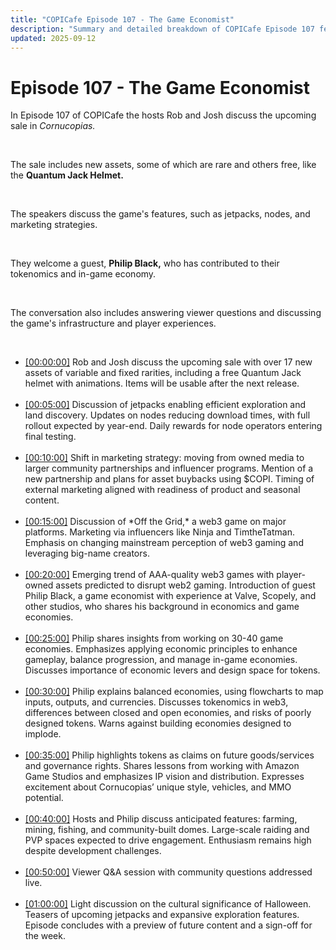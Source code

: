 ```yaml
---
title: "COPICafe Episode 107 - The Game Economist"
description: "Summary and detailed breakdown of COPICafe Episode 107 featuring the upcoming asset sale, jetpacks, nodes, marketing strategy, guest Philip Black on game economies and tokenomics, and community Q&A."
updated: 2025-09-12
---
```


# Episode 107 - <span className="text-orange-500">The Game Economist</span>  

In Episode 107 of COPICafe the hosts Rob and Josh discuss the upcoming sale in *Cornucopias.*  

</br>  

The sale includes new assets, some of which are rare and others free, like the **Quantum Jack Helmet.**  

</br>  

The speakers discuss the game's features, such as jetpacks, nodes, and marketing strategies.  

</br>  

They welcome a guest, **Philip Black,** who has contributed to their tokenomics and in-game economy.  

</br>  

The conversation also includes answering viewer questions and discussing the game's infrastructure and player experiences.  

</br>  

<ul className="styled-list">
  <li>
    <a href="https://youtube.com/watch?v=I_xZqwoj87s&t=0" class="text-orange-500">[00:00:00]</a>  
    Rob and Josh discuss the upcoming sale with over 17 new assets of variable and fixed rarities, including a free Quantum Jack helmet with animations. Items will be usable after the next release.
  </li>

</br>  

  <li>
    <a href="https://youtube.com/watch?v=I_xZqwoj87s&t=300" class="text-orange-500">[00:05:00]</a>  
    Discussion of jetpacks enabling efficient exploration and land discovery. Updates on nodes reducing download times, with full rollout expected by year-end. Daily rewards for node operators entering final testing.
  </li>

</br>  

  <li>
    <a href="https://youtube.com/watch?v=I_xZqwoj87s&t=600" class="text-orange-500">[00:10:00]</a>  
    Shift in marketing strategy: moving from owned media to larger community partnerships and influencer programs. Mention of a new partnership and plans for asset buybacks using $COPI. Timing of external marketing aligned with readiness of product and seasonal content.
  </li>

</br>  

  <li>
    <a href="https://youtube.com/watch?v=I_xZqwoj87s&t=900" class="text-orange-500">[00:15:00]</a>  
    Discussion of *Off the Grid,* a web3 game on major platforms. Marketing via influencers like Ninja and TimtheTatman. Emphasis on changing mainstream perception of web3 gaming and leveraging big-name creators.
  </li>

</br>  

  <li>
    <a href="https://youtube.com/watch?v=I_xZqwoj87s&t=1200" class="text-orange-500">[00:20:00]</a>  
    Emerging trend of AAA-quality web3 games with player-owned assets predicted to disrupt web2 gaming. Introduction of guest Philip Black, a game economist with experience at Valve, Scopely, and other studios, who shares his background in economics and game economies.
  </li>

</br>  

  <li>
    <a href="https://youtube.com/watch?v=I_xZqwoj87s&t=1500" class="text-orange-500">[00:25:00]</a>  
    Philip shares insights from working on 30-40 game economies. Emphasizes applying economic principles to enhance gameplay, balance progression, and manage in-game economies. Discusses importance of economic levers and design space for tokens.
  </li>

</br>  

  <li>
    <a href="https://youtube.com/watch?v=I_xZqwoj87s&t=1800" class="text-orange-500">[00:30:00]</a>  
    Philip explains balanced economies, using flowcharts to map inputs, outputs, and currencies. Discusses tokenomics in web3, differences between closed and open economies, and risks of poorly designed tokens. Warns against building economies designed to implode.
  </li>

</br>  

  <li>
    <a href="https://youtube.com/watch?v=I_xZqwoj87s&t=2100" class="text-orange-500">[00:35:00]</a>  
    Philip highlights tokens as claims on future goods/services and governance rights. Shares lessons from working with Amazon Game Studios and emphasizes IP vision and distribution. Expresses excitement about Cornucopias’ unique style, vehicles, and MMO potential.
  </li>

</br>  

  <li>
    <a href="https://youtube.com/watch?v=I_xZqwoj87s&t=2400" class="text-orange-500">[00:40:00]</a>  
    Hosts and Philip discuss anticipated features: farming, mining, fishing, and community-built domes. Large-scale raiding and PVP spaces expected to drive engagement. Enthusiasm remains high despite development challenges.
  </li>

</br>  

  <li>
    <a href="https://youtube.com/watch?v=I_xZqwoj87s&t=3000" class="text-orange-500">[00:50:00]</a>  
    Viewer Q&A session with community questions addressed live.
  </li>

</br>  

  <li>
    <a href="https://youtube.com/watch?v=I_xZqwoj87s&t=3600" class="text-orange-500">[01:00:00]</a>  
    Light discussion on the cultural significance of Halloween. Teasers of upcoming jetpacks and expansive exploration features. Episode concludes with a preview of future content and a sign-off for the week.
  </li>
</ul>
